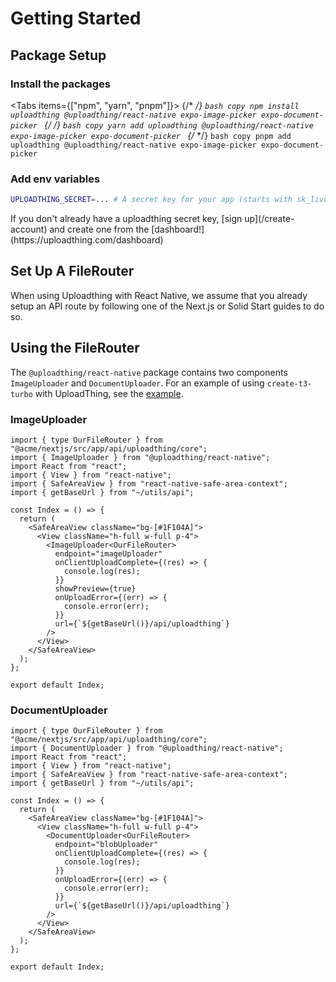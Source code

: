 
# Getting Started

## Package Setup

<Steps>

### Install the packages


<Tabs items={["npm", "yarn", "pnpm"]}>
  <Tab>
    {/* <!-- prettier-ignore --> */}
    ```bash copy
    npm install uploadthing @uploadthing/react-native expo-image-picker expo-document-picker
    ```
  </Tab>
  <Tab>
    {/* <!-- prettier-ignore --> */}
    ```bash copy
    yarn add uploadthing @uploadthing/react-native expo-image-picker expo-document-picker
    ```
  </Tab>
  <Tab>
    {/* <!-- prettier-ignore --> */}
    ```bash copy
    pnpm add uploadthing @uploadthing/react-native expo-image-picker expo-document-picker
    ```
  </Tab>
</Tabs>

### Add env variables

```bash copy
UPLOADTHING_SECRET=... # A secret key for your app (starts with sk_live_)
```

<Callout type="warning">
  If you don't already have a uploadthing secret key, [sign up](/create-account) and create one from
  the [dashboard!](https://uploadthing.com/dashboard)
</Callout>
</Steps>

## Set Up A FileRouter

When using Uploadthing with React Native, we assume that you already setup an API route by following one of the Next.js or Solid Start guides to do so.

## Using the FileRouter

The `@uploadthing/react-native` package contains two components `ImageUploader` and `DocumentUploader`. For an example of using `create-t3-turbo` with UploadThing, see the [example](https://github.com/pingdotgg/uploadthing/tree/main/examples/react-native).

### ImageUploader

```tsx copy
import { type OurFileRouter } from "@acme/nextjs/src/app/api/uploadthing/core";
import { ImageUploader } from "@uploadthing/react-native";
import React from "react";
import { View } from "react-native";
import { SafeAreaView } from "react-native-safe-area-context";
import { getBaseUrl } from "~/utils/api";

const Index = () => {
  return (
    <SafeAreaView className="bg-[#1F104A]">
      <View className="h-full w-full p-4">
        <ImageUploader<OurFileRouter>
          endpoint="imageUploader"
          onClientUploadComplete={(res) => {
            console.log(res);
          }}
          showPreview={true}
          onUploadError={(err) => {
            console.error(err);
          }}
          url={`${getBaseUrl()}/api/uploadthing`}
        />
      </View>
    </SafeAreaView>
  );
};

export default Index;
```

### DocumentUploader

```tsx copy
import { type OurFileRouter } from "@acme/nextjs/src/app/api/uploadthing/core";
import { DocumentUploader } from "@uploadthing/react-native";
import React from "react";
import { View } from "react-native";
import { SafeAreaView } from "react-native-safe-area-context";
import { getBaseUrl } from "~/utils/api";

const Index = () => {
  return (
    <SafeAreaView className="bg-[#1F104A]">
      <View className="h-full w-full p-4">
        <DocumentUploader<OurFileRouter>
          endpoint="blobUploader"
          onClientUploadComplete={(res) => {
            console.log(res);
          }}
          onUploadError={(err) => {
            console.error(err);
          }}
          url={`${getBaseUrl()}/api/uploadthing`}
        />
      </View>
    </SafeAreaView>
  );
};

export default Index;
```
